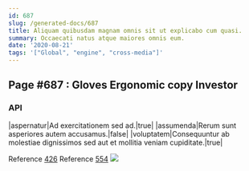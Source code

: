 ```yaml
---
id: 687
slug: /generated-docs/687
title: Aliquam quibusdam magnam omnis sit ut explicabo cum quasi.
summary: Occaecati natus atque maiores omnis eum.
date: '2020-08-21'
tags: '["Global", "engine", "cross-media"]'
---
```

## Page #687 : Gloves Ergonomic copy Investor

### API

|aspernatur|Ad exercitationem sed ad.|true|
|assumenda|Rerum sunt asperiores autem accusamus.|false|
|voluptatem|Consequuntur ab molestiae dignissimos sed aut et mollitia veniam cupiditate.|true|

Reference [426](/generated-docs/426)
Reference [554](/generated-docs/554)
![](/assets/cats-0.jpg)


